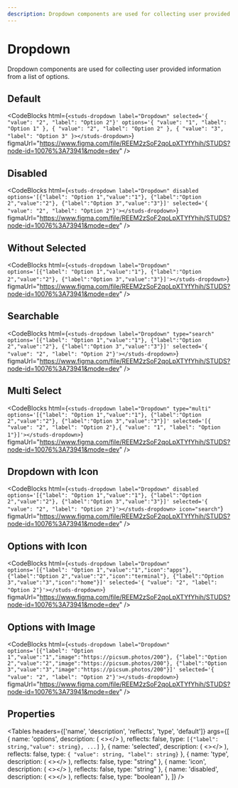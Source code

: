 ```yaml
---
description: Dropdown components are used for collecting user provided information from a list of options.
---
```


# Dropdown

<HeaderComponent
  htmlTag="studs-dropdown"
  jsxTag="StudsDropdown"
  version="Since 2.0"
  status="Unstable"
  urlGithub="inputs/dropdown.ts"
  urlStrbook="studs-inputs-dropdown--docs"
/>

Dropdown components are used for collecting user provided information from a list of options.

## Default

<ResizerFeatures   minHeight="12rem">
  <studs-dropdown
    label="Dropdown"
    options='[{"label": "Option 1","value":"1"}, {"label":"Option 2","value":"2"}, {"label":"Option 3","value":"3"}]'
    selected='{
      "value": "2",
      "label": "Option 2"}'
    size="medium"
  ></studs-dropdown>
</ResizerFeatures>

<CodeBlocks
  html={`
<studs-dropdown
    label="Dropdown"
    selected='{
      "value": "2",
      "label": "Option 2"}'
    options='{
    "value": "1",
    "label": "Option 1"
  },
  {
    "value": "2",
    "label": "Option 2"
  },
  {
    "value": "3",
    "label": "Option 3"
  }></studs-dropdown>
  `}
  figmaUrl="https://www.figma.com/file/REEM2zSoF2qoLpXTYfYhih/STUDS?node-id=10076%3A73941&mode=dev"
/>

## Disabled

<ResizerFeatures   minHeight="12rem">
  <studs-dropdown
    label="Dropdown"
    options='[{"label": "Option 1","value":"1"}, {"label":"Option 2","value":"2"}, {"label":"Option 3","value":"3"}]'
    selected='{
      "value": "2",
      "label": "Option 2"}'
    disabled
  ></studs-dropdown>
</ResizerFeatures>

<CodeBlocks
  html={`
<studs-dropdown
    label="Dropdown"
    disabled
    options='[{"label": "Option 1","value":"1"}, {"label":"Option 2","value":"2"}, {"label":"Option 3","value":"3"}]'
    selected='{
      "value": "2",
      "label": "Option 2"}'></studs-dropdown>
  `}
  figmaUrl="https://www.figma.com/file/REEM2zSoF2qoLpXTYfYhih/STUDS?node-id=10076%3A73941&mode=dev"
/>

## Without Selected

<ResizerFeatures   minHeight="12rem">
  <studs-dropdown
    label="Dropdown"
    options='[{"label": "Option 1","value":"1"}, {"label":"Option 2","value":"2"}, {"label":"Option 3","value":"3"}]'></studs-dropdown>
</ResizerFeatures>

<CodeBlocks
  html={`
<studs-dropdown
    label="Dropdown"
    options='[{"label": "Option 1","value":"1"}, {"label":"Option 2","value":"2"}, {"label":"Option 3","value":"3"}]'></studs-dropdown>
  `}
  figmaUrl="https://www.figma.com/file/REEM2zSoF2qoLpXTYfYhih/STUDS?node-id=10076%3A73941&mode=dev"
/>

## Searchable

<ResizerFeatures   minHeight="12rem">
  <studs-dropdown
    label="Dropdown"
    options='[{"label": "Option 1","value":"1"}, {"label":"Option 2","value":"2"}, {"label":"Option 3","value":"3"}]'
    selected='{
      "value": "2",
      "label": "Option 2"}'
    type="search"></studs-dropdown>
</ResizerFeatures>

<CodeBlocks
  html={`
<studs-dropdown
    label="Dropdown"
    type="search"
    options='[{"label": "Option 1","value":"1"}, {"label":"Option 2","value":"2"}, {"label":"Option 3","value":"3"}]'
    selected='{
      "value": "2",
      "label": "Option 2"}'></studs-dropdown>
  `}
  figmaUrl="https://www.figma.com/file/REEM2zSoF2qoLpXTYfYhih/STUDS?node-id=10076%3A73941&mode=dev"
/>

## Multi Select

<ResizerFeatures   minHeight="12rem">
  <studs-dropdown
    label="Dropdown"
    options='[{"label": "Option 1","value":"1"}, {"label":"Option 2","value":"2"}, {"label":"Option 3","value":"3"}]'
    selected='[{
      "value": "2",
      "label": "Option 2"}, {
      "value": "1",
      "label": "Option 1"}]'
    type="multi"></studs-dropdown>
</ResizerFeatures>

<CodeBlocks
  html={`
<studs-dropdown
    label="Dropdown"
    type="multi"
    options='[{"label": "Option 1","value":"1"}, {"label":"Option 2","value":"2"}, {"label":"Option 3","value":"3"}]'
   selected='[{
      "value": "2",
      "label": "Option 2"},{
      "value": "1",
      "label": "Option 1"}]'></studs-dropdown>
  `}
  figmaUrl="https://www.figma.com/file/REEM2zSoF2qoLpXTYfYhih/STUDS?node-id=10076%3A73941&mode=dev"
/>

## Dropdown with Icon

<ResizerFeatures   minHeight="12rem">
  <studs-dropdown
    label="Dropdown"
    options='[{"label": "Option 1","value":"1"}, {"label":"Option 2","value":"2"}, {"label":"Option 3","value":"3"}]'
    selected='{
      "value": "2",
      "label": "Option 2"}'
    icon="search"></studs-dropdown>
</ResizerFeatures>

<CodeBlocks
  html={`
<studs-dropdown
    label="Dropdown"
    disabled
    options='[{"label": "Option 1","value":"1"}, {"label":"Option 2","value":"2"}, {"label":"Option 3","value":"3"}]'
    selected='{
      "value": "2",
      "label": "Option 2"}'></studs-dropdown>
    icon="search"
  `}
  figmaUrl="https://www.figma.com/file/REEM2zSoF2qoLpXTYfYhih/STUDS?node-id=10076%3A73941&mode=dev"
/>

## Options with Icon

<ResizerFeatures  minHeight="12rem">
  <studs-dropdown
    label="Dropdown"
    options='[{"label": "Option 1","value":"1","icon":"apps"}, {"label":"Option 2","value":"2","icon":"terminal"}, {"label":"Option 3","value":"3","icon":"home"}]'
    selected='{
      "value": "2",
      "label": "Option 2"}'></studs-dropdown>
</ResizerFeatures>

<CodeBlocks
  html={`
<studs-dropdown
    label="Dropdown"
    options='[{"label": "Option 1","value":"1","icon":"apps"}, {"label":"Option 2","value":"2","icon":"terminal"}, {"label":"Option 3","value":"3","icon":"home"}]'
    selected='{
      "value": "2",
      "label": "Option 2"}'></studs-dropdown>
  `}
  figmaUrl="https://www.figma.com/file/REEM2zSoF2qoLpXTYfYhih/STUDS?node-id=10076%3A73941&mode=dev"
/>

## Options with Image

<ResizerFeatures  minHeight="12rem">
  <studs-dropdown
    label="Dropdown"
    options='[{"label": "Option 1","value":"1","image":"https://picsum.photos/200"}, {"label":"Option 2","value":"2","image":"https://picsum.photos/200"}, {"label":"Option 3","value":"3","image":"https://picsum.photos/200"}]'
    selected='{
      "value": "2",
      "label": "Option 2"}'
  ></studs-dropdown>
</ResizerFeatures>

<CodeBlocks
  html={`
<studs-dropdown
    label="Dropdown"
     options='[{"label": "Option 1","value":"1","image":"https://picsum.photos/200"}, {"label":"Option 2","value":"2","image":"https://picsum.photos/200"}, {"label":"Option 3","value":"3","image":"https://picsum.photos/200"}]'
    selected='{
      "value": "2",
      "label": "Option 2"}'></studs-dropdown>
  `}
  figmaUrl="https://www.figma.com/file/REEM2zSoF2qoLpXTYfYhih/STUDS?node-id=10076%3A73941&mode=dev"
/>

## Properties

<Tables
  headers={['name', 'description', 'reflects', 'type', 'default']}
  args={[
    {
      name: 'options',
      description: (
        <></>
      ),
      reflects: false,
      type: `[{"label": string,"value": string}, ...]`
    },
    {
      name: 'selected',
      description: (
        <></>
      ),
      reflects: false,
      type: `{
      "value": string,
      "label": string}`
    },
    {
      name: 'type',
      description: (
        <></>
      ),
      reflects: false,
      type: "string"
    },
    {
      name: 'icon',
      description: (
        <></>
      ),
      reflects: false,
      type: "string"
    },
    {
      name: 'disabled',
      description: (
        <></>
      ),
      reflects: false,
      type: "boolean"
    },
  ]} />